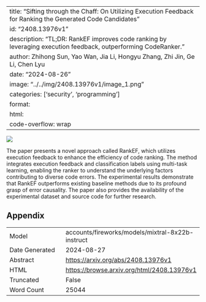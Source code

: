 
---
title: "Sifting through the Chaff: On Utilizing Execution Feedback for Ranking the Generated Code Candidates"
id: "2408.13976v1"
description: "TL;DR: RankEF improves code ranking by leveraging execution feedback, outperforming CodeRanker."
author: Zhihong Sun, Yao Wan, Jia Li, Hongyu Zhang, Zhi Jin, Ge Li, Chen Lyu
date: "2024-08-26"
image: "../../img/2408.13976v1/image_1.png"
categories: ['security', 'programming']
format:
  html:
    code-overflow: wrap
---

![](../../img/2408.13976v1/image_1.png)

The paper presents a novel approach called RankEF, which utilizes execution feedback to enhance the efficiency of code ranking. The method integrates execution feedback and classification labels using multi-task learning, enabling the ranker to understand the underlying factors contributing to diverse code errors. The experimental results demonstrate that RankEF outperforms existing baseline methods due to its profound grasp of error causality. The paper also provides the availability of the experimental dataset and source code for further research.

## Appendix

|          |          |
|----------|----------|
| Model     | accounts/fireworks/models/mixtral-8x22b-instruct       |
| Date Generated     | 2024-08-27       |
| Abstract | [https://arxiv.org/abs/2408.13976v1](https://arxiv.org/abs/2408.13976v1)        |
| HTML     | [https://browse.arxiv.org/html/2408.13976v1](https://browse.arxiv.org/html/2408.13976v1)       |
| Truncated       | False       |
| Word Count       | 25044       |